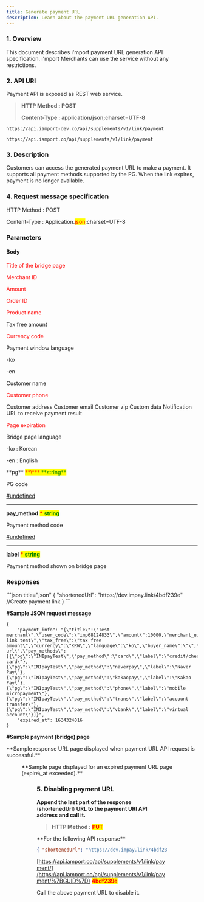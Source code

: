 ```yaml
---
title: Generate payment URL
description: Learn about the payment URL generation API.
---
```



### 1. Overview

This document describes i'mport payment URL generation API specification. i'mport Merchants can use the service without any restrictions.

### 2. API URI

Payment API is exposed as REST web service.

> **HTTP Method : POST**
>
> **Content-Type : application/json;charset=UTF-8**

<Tabs>
<Tab title="Development">

```url title="URI"
https://api.iamport-dev.co/api/supplements/v1/link/payment
```

</Tab>

<Tab title="Prod">

```title="URI"
https://api.iamport.co/api/supplements/v1/link/payment
```

</Tab>
</Tabs>

### 3. Description

Customers can access the generated payment URL to make a payment. It supports all payment methods supported by the PG. When the link expires, payment is no longer available.

### 4. Request message specification

<Swagger method="post" path="/payment" baseUrl="https://api.iamport.co/api/supplements/v1/link" summary="Creates a payment URL.">
<SwaggerDescription>
HTTP Method : POST

Content-Type : Application.<mark style="color:red;">json</mark>;charset=UTF-8

</SwaggerDescription>

### Parameters

#### Body

<SwaggerParameter name="title" type="String" required="true">
<mark style="color:red;">

Title of the bridge page

</mark>

</SwaggerParameter>
<SwaggerParameter name="user_code" type="String" required="true">
<mark style="color:red;">

Merchant ID

</mark>

</SwaggerParameter>
<SwaggerParameter name="amount" type="integer" required="true">
<mark style="color:red;">

Amount

</mark>

</SwaggerParameter>
<SwaggerParameter name="merchant_uid" type="String" required="true">
<mark style="color:red;">

Order ID

</mark>

</SwaggerParameter>
<SwaggerParameter name="name" type="String" required="true">
<mark style="color:red;">

Product name

</mark>

</SwaggerParameter>
<SwaggerParameter name="tax_free" type="integer" required="false">
Tax free amount

</SwaggerParameter>
<SwaggerParameter name="currency" type="String" required="true">
<mark style="color:red;">

Currency code

</mark>

</SwaggerParameter>
<SwaggerParameter name="language" type="String" required="false">
Payment window language

\-ko

\-en

</SwaggerParameter>
<SwaggerParameter name="buyer_name" type="String" required="false">
Customer name

</SwaggerParameter>
<SwaggerParameter name="buyer_tel" type="String" required="true">
<mark style="color:red;">

Customer phone

</mark>

</SwaggerParameter>
<SwaggerParameter name="buyer_addr" type="String" required="false">
Customer address

</SwaggerParameter>
<SwaggerParameter name="buyer_email" type="String" required="false">
Customer email

</SwaggerParameter>
<SwaggerParameter name="buyer_postcode" type="String" required="false">
Customer zip

</SwaggerParameter>
<SwaggerParameter name="custom_data" type="Object" required="false">
Custom data

</SwaggerParameter>
<SwaggerParameter name="notice_url" type="String" required="false">
Notification URL to receive payment result

</SwaggerParameter>
<SwaggerParameter name="expired_at" type="String" required="true">
<mark style="color:red;">

Page expiration

</mark>

</SwaggerParameter>
<SwaggerParameter name="display_language" type="String" required="false">
Bridge page language

\-ko : Korean

\-en : English

</SwaggerParameter>
<SwaggerParameter name="pay_methods" type="Object" required="true">
**pg** <mark style="color:red;"> **\*** </mark> <mark style="color:green;"> **string** </mark>

PG code

[#undefined](../sdk/javascript-sdk/rps#undefined "mention")

---

**pay_method** <mark style="color:red;"> **\*** </mark> <mark style="color:green;"> **string** </mark>

Payment method code

[#undefined](../sdk/javascript-sdk/rps#undefined "mention")

---

**label** <mark style="color:red;"> **\*** </mark> <mark style="color:green;"> **string** </mark>

Payment method shown on bridge page

</SwaggerParameter>

### Responses

<SwaggerResponse status="200: OK" description="Success">
```json title="json"
{
    "shortenedUrl": "https://dev.impay.link/4bdf239e"  //Create payment link 
}
```

</SwaggerResponse>

</Swagger>

**#Sample JSON request message**

```title="json"
{
    "payment_info": "{\"title\":\"Test merchant\",\"user_code\":\"imp68124833\",\"amount\":10000,\"merchant_uid\":\"merchant_1630665784552\",\"name\":\"payment link test\",\"tax_free\":\"tax free amount\",\"currency\":\"KRW\",\"language\":\"ko\",\"buyer_name\":\"\",\"buyer_tel\":\"\",\"buyer_addr\":\"\",\"buyer_email\":\"\",\"buyer_postcode\":\"\",\"custom_data\":\"json_object\",\"notice_url\":\"notification url\",\"pay_methods\":[{\"pg\":\"INIpayTest\",\"pay_method\":\"card\",\"label\":\"credit/check card\"},{\"pg\":\"INIpayTest\",\"pay_method\":\"naverpay\",\"label\":\"Naver Pay\"},{\"pg\":\"INIpayTest\",\"pay_method\":\"kakaopay\",\"label\":\"Kakao Pay\"},{\"pg\":\"INIpayTest\",\"pay_method\":\"phone\",\"label\":\"mobile micropayment\"},{\"pg\":\"INIpayTest\",\"pay_method\":\"trans\",\"label\":\"account transfer\"},{\"pg\":\"INIpayTest\",\"pay_method\":\"vbank\",\"label\":\"virtual account\"}]}",
    "expired_at": 1634324016
}
```

**#Sample payment (bridge) page**

<Tabs>
<Tab title="Payment (bridge) page">
**Sample response URL page displayed when payment URL API request is successful.**

<Figure src="/gitbook-assets/en/image (135).png" caption="Payment URL page" />

</Tab>

<Tab title=" Expired (bridge) page">
**Sample page displayed for an expired payment URL page (expire\_at exceeded).**

<Figure
  src="/gitbook-assets/en/image (137).png"
  caption="Payment URL expired page"
/>

</Tab>
</Tabs>

### 5. Disabling payment URL

**Append the last part of the response** (**shortenedUrl**) **URL to the payment URI API address and call it.**

> **HTTP Method :** <mark style="color:red;"> **PUT** </mark>

<Hint style="success">
**For the following API response**

```json
{ "shortenedUrl": "https://dev.impay.link/4bdf239e" }
```

[https://api.iamport.co/api/supplements/v1/link/payment/](https://api.iamport.co/api/supplements/v1/link/payment/%7BGUID%7D) <mark style="color:red;"> **4bdf239e** </mark>

Call the above payment URL to disable it.

</Hint>
